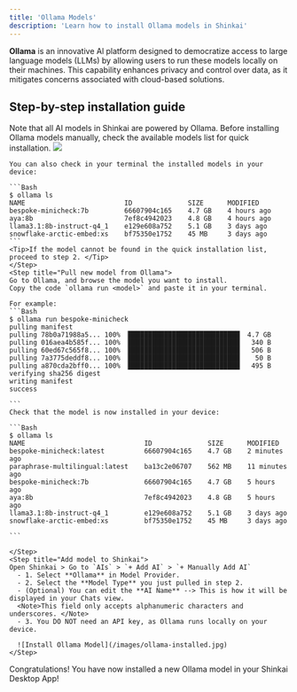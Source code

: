 ```yaml
---
title: 'Ollama Models'
description: 'Learn how to install Ollama models in Shinkai'
---
```


**Ollama** is an innovative Al platform designed to democratize access to large language models (LLMs) by allowing users to run these models locally on their machines. 
This capability enhances privacy and control over data, as it mitigates concerns associated with cloud-based solutions.


## Step-by-step installation guide

<Steps>
    <Step title="Check if model is available for quick installation">
    <Note>Note that all AI models in Shinkai are powered by Ollama. Before installing Ollama models manually, check the available models list for quick installation.</Note>
    <Frame>
      <img src="/images/ollama-models.jpg"  style={{ borderRadius: '0.5rem' }}/>
    </Frame>

    You can also check in your terminal the installed models in your device:

    ```Bash 
    $ ollama ls
    NAME                         ID              SIZE      MODIFIED    
    bespoke-minicheck:7b         66607904c165    4.7 GB    4 hours ago    
    aya:8b                       7ef8c4942023    4.8 GB    4 hours ago    
    llama3.1:8b-instruct-q4_1    e129e608a752    5.1 GB    3 days ago     
    snowflake-arctic-embed:xs    bf75350e1752    45 MB     3 days ago 
    ```
    <Tip>If the model cannot be found in the quick installation list, proceed to step 2. </Tip>  
    </Step>
    <Step title="Pull new model from Ollama">
    Go to Ollama, and browse the model you want to install. 
    Copy the code `ollama run <model>` and paste it in your terminal.  

    For example:
    ```Bash 
    $ ollama run bespoke-minicheck
    pulling manifest 
    pulling 78b0a71988a5... 100% ▕████████████████████████████▏ 4.7 GB                         
    pulling 016aea4b585f... 100% ▕████████████████████████████▏  340 B                         
    pulling 60ed67c565f8... 100% ▕████████████████████████████▏  506 B                         
    pulling 7a3775deddf8... 100% ▕████████████████████████████▏   50 B                         
    pulling a870cda2bff0... 100% ▕████████████████████████████▏  495 B                         
    verifying sha256 digest 
    writing manifest 
    success 

    ``` 
    Check that the model is now installed in your device:

    ```Bash 
    $ ollama ls
    NAME                              ID              SIZE      MODIFIED       
    bespoke-minicheck:latest          66607904c165    4.7 GB    2 minutes ago     
    paraphrase-multilingual:latest    ba13c2e06707    562 MB    11 minutes ago    
    bespoke-minicheck:7b              66607904c165    4.7 GB    5 hours ago       
    aya:8b                            7ef8c4942023    4.8 GB    5 hours ago       
    llama3.1:8b-instruct-q4_1         e129e608a752    5.1 GB    3 days ago        
    snowflake-arctic-embed:xs         bf75350e1752    45 MB     3 days ago        

    ```

    </Step>
    <Step title="Add model to Shinkai">
    Open Shinkai > Go to `AIs` > `+ Add AI` > `+ Manually Add AI`
      - 1. Select **Ollama** in Model Provider.
      - 2. Select the **Model Type** you just pulled in step 2.
      - (Optional) You can edit the **AI Name** --> This is how it will be displayed in your Chats view. 
      <Note>This field only accepts alphanumeric characters and underscores. </Note>
      - 3. You DO NOT need an API key, as Ollama runs locally on your device.
      
      ![Install Ollama Model](/images/ollama-installed.jpg)
    </Step>

  </Steps>

  Congratulations! You have now installed a new Ollama model in your Shinkai Desktop App!
